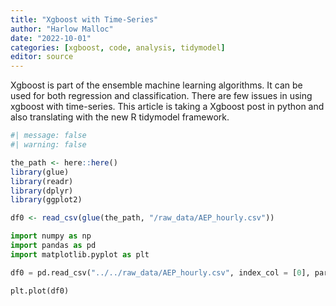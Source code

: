 ```yaml
---
title: "Xgboost with Time-Series"
author: "Harlow Malloc"
date: "2022-10-01"
categories: [xgboost, code, analysis, tidymodel]
editor: source
---
```


Xgboost is part of the ensemble machine learning algorithms.  It can be used for both regression and classification.  There are few issues in using xgboost with time-series.  This article is taking a Xgboost post in python and also translating with the new R tidymodel framework.  

```r
#| message: false
#| warning: false

the_path <- here::here()
library(glue)
library(readr)
library(dplyr)
library(ggplot2)
```

```r
df0 <- read_csv(glue(the_path, "/raw_data/AEP_hourly.csv"))
```



```python
import numpy as np
import pandas as pd
import matplotlib.pyplot as plt

df0 = pd.read_csv("../../raw_data/AEP_hourly.csv", index_col = [0], parse_dates = [0])

plt.plot(df0)
```

